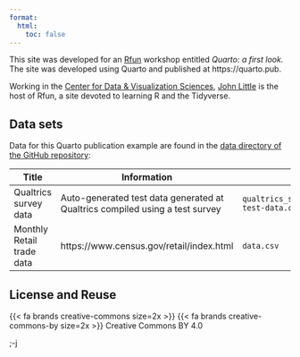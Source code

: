 ```yaml
---
format: 
  html:
    toc: false
---
```


This site was developed for an [Rfun](https://rfun.library.duke.edu) workshop entitled *Quarto: a first look.* The site was developed using Quarto and published at https://quarto.pub.

Working in the [Center for Data & Visualization Sciences](https://library.duke.edu/data), [John Little](https://johnlittle.info) is the host of Rfun, a site devoted to learning R and the Tidyverse.

## Data sets

Data for this Quarto publication example are found in the [data directory of the GitHub repository](https://github.com/libjohn/quarto_what_is_it):

| Title                     | Information                                                                  | Filename                                       |
|-----------------|----------------------------------|---------------------|
| Qualtrics survey data     | Auto-generated test data generated at Qualtrics compiled using a test survey | `qualtrics_student_satisfaction-test-data.csv` |
| Monthly Retail trade data | https://www.census.gov/retail/index.html                                     | `data.csv`                                     |

## License and Reuse

{{< fa brands creative-commons size=2x >}} {{< fa brands creative-commons-by size=2x >}} Creative Commons BY 4.0

;-j
